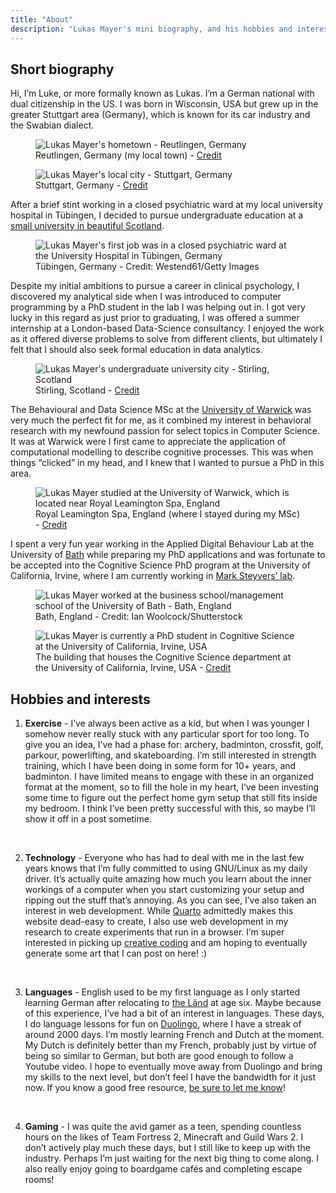 ```yaml
---
title: "About"
description: "Lukas Mayer's mini biography, and his hobbies and interests - exercise, technology, languages, and gaming."
---
```



<div class="quarto-content hidden">

<style>
.description {
    display: none;
}
</style>

<script>
  window.addEventListener("load", function() {
    var content = document.querySelector(".quarto-content");
    if (content) {
      content.classList.remove("hidden");  // Remove the hidden class to allow transition
      content.classList.add("fade-in");    // Add the fade-in class for the transition effect
    }
  });
</script>
## Short biography

Hi, I'm Luke, or more formally known as Lukas.
I'm a German national with dual citizenship in the US. 
I was born in Wisconsin, USA but grew up in the greater Stuttgart area (Germany), which is known for its car industry and the Swabian dialect.

![Reutlingen, Germany (my local town) - [Credit](https://www.nts.eu/en/nts-reutlingen/)](assets/reutlingen.jpg){fig-cap="Credit: https://www.nts.eu/en/nts-reutlingen/" alt="Lukas Mayer's hometown - Reutlingen, Germany"}


![Stuttgart, Germany - [Credit]( https://www.tripadvisor.com/Tourism-g187291-Stuttgart_Baden_Wurttemberg-Vacations.html
)](assets/stuttgart.jpg){fig-cap="Credit: https://www.tripadvisor.com/Tourism-g187291-Stuttgart_Baden_Wurttemberg-Vacations.html" alt="Lukas Mayer's local city - Stuttgart, Germany"}


After a brief stint working in a closed psychiatric ward at my local university hospital in Tübingen, I decided to pursue undergraduate education at a [small university in beautiful Scotland](https://www.stir.ac.uk). 


![Tübingen, Germany - Credit: Westend61/Getty Images](assets/tuebingen.jpg){fig-cap="Credit: Westend61/Getty Images" alt="Lukas Mayer's first job was in a closed psychiatric ward at the University Hospital in Tübingen, Germany"}


Despite my initial ambitions to pursue a career in clinical psychology, I discovered my analytical side when I was introduced to computer programming by a PhD student in the lab I was helping out in. I got very lucky in this regard as just prior to graduating, I was offered a summer internship at a London-based Data-Science consultancy. I enjoyed the work as it offered diverse problems to solve from different clients, but ultimately I felt that I should also seek formal education in data analytics. 


![Stirling, Scotland - [Credit](https://www.yopa.co.uk/homeowners-hub/whats-it-like-to-live-in-stirling/)](assets/stirling.jpg){fig-cap="Credit: https://www.yopa.co.uk/homeowners-hub/whats-it-like-to-live-in-stirling/" alt="Lukas Mayer's undergraduate university city - Stirling, Scotland"}

The Behavioural and Data Science MSc at the [University of Warwick](https://warwick.ac.uk) was very much the perfect fit for me, as it combined my interest in behavioral research with my newfound passion for select topics in Computer Science. It was at Warwick were I first came to appreciate the application of computational modelling to describe cognitive processes. This was when things "clicked" in my head, and I knew that I wanted to pursue a PhD in this area.


![Royal Leamington Spa, England (where I stayed during my MSc) -  [Credit](https://royal-leamington-spa.co.uk/visit/)](assets/leamington.jpg){fig-cap="Credit: https://royal-leamington-spa.co.uk/visit/" alt="Lukas Mayer studied at the University of Warwick, which is located near Royal Leamington Spa, England"}


I spent a very fun year working in the Applied Digital Behaviour Lab at the University of [Bath](https://visitbath.co.uk) while preparing my PhD applications and was fortunate to be accepted into the Cognitive Science PhD program at the University of California, Irvine, where I am currently working in [Mark Steyvers' lab](https://steyvers.socsci.uci.edu/madlab/).




![Bath, England - Credit: Ian Woolcock/Shutterstock](assets/bath.jpg){fig-cap="Credit: Ian Woolcock — Shutterstock" alt="Lukas Mayer worked at the business school/management school of the University of Bath - Bath, England"}

![The building that houses the Cognitive Science department at the University of California, Irvine, USA - [Credit](https://www.undergrad.socsci.uci.edu/ssusa/policies.php)](assets/sbsg.jpg){fig-cap="Credit: https://www.undergrad.socsci.uci.edu/ssusa/policies.php)](assets/sbsg.jpg" alt="Lukas Mayer is currently a PhD student in Cognitive Science at the University of California, Irvine, USA"}



## Hobbies and interests

1) **Exercise** - I've always been active as a kid, but when I was younger I somehow never really stuck with any particular sport for too long. To give you an idea, I've had a phase for: archery, badminton, crossfit, golf, parkour, powerlifting, and skateboarding. I'm still interested in strength training, which I have been doing in some form for 10+ years, and badminton. I have limited means to engage with these in an organized format at the moment, so to fill the hole in my heart, I've been investing some time to figure out the perfect home gym setup that still fits inside my bedroom. I think I've been pretty successful with this, so maybe I'll show it off in a post sometime.

\

2) **Technology** - Everyone who has had to deal with me in the last few years knows that I'm fully committed to using GNU/Linux as my daily driver. It's actually quite amazing how much you learn about the inner workings of a computer when you start customizing your setup and ripping out the stuff that's annoying. As you can see, I've also taken an interest in web development. While [Quarto](https://www.quarto.org) admittedly makes this website dead-easy to create, I also use web development in my research to create experiments that run in a browser. I'm super interested in picking up [creative coding](https://openprocessing.org/discover/#/trending) and am hoping to eventually generate some art that I can post on here! :)  

\

3) **Languages** - English used to be my first language as I only started learning German after relocating to [the Länd](https://www.thelaend.de/en/kampagne/) at age six. Maybe because of this experience, I've had a bit of an interest in languages. These days, I do language lessons for fun on [Duolingo](https://www.duolingo.com/profile/luwmayer), where I have a streak of around 2000 days. I'm mostly learning French and Dutch at the moment. My Dutch is definitely better than my French, probably just by virtue of being so similar to German, but both are good enough to follow a Youtube video. I hope to eventually move away from Duolingo and bring my skills to the next level, but don't feel I have the bandwidth for it just now. If you know a good free resource, [be sure to let me know](mailto:willuk@vivaldi.net)!  

\

4) **Gaming** - I was quite the avid gamer as a teen, spending countless hours on the likes of Team Fortress 2, Minecraft and Guild Wars 2. I don't actively play much these days, but I still like to keep up with the industry. Perhaps I'm just waiting for the next big thing to come along. I also really enjoy going to boardgame cafés and completing escape rooms!

\


</div>


